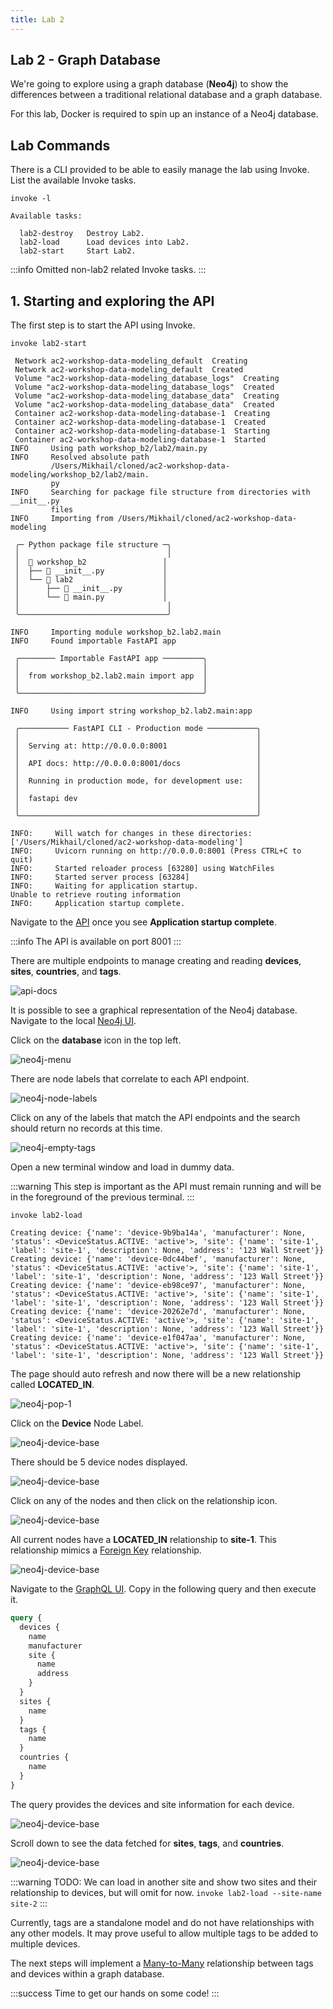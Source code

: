 ```yaml
---
title: Lab 2
---
```


## Lab 2 - Graph Database

We're going to explore using a graph database (**Neo4j**) to show the differences between a traditional relational database and a graph database.

For this lab, Docker is required to spin up an instance of a Neo4j database.

## Lab Commands

There is a CLI provided to be able to easily manage the lab using Invoke. List the available Invoke tasks.

```shell
invoke -l
```
```shell
Available tasks:

  lab2-destroy   Destroy Lab2.
  lab2-load      Load devices into Lab2.
  lab2-start     Start Lab2.
```

:::info
Omitted non-lab2 related Invoke tasks.
:::

## 1. Starting and exploring the API

The first step is to start the API using Invoke.

```shell
invoke lab2-start
```
```shell
 Network ac2-workshop-data-modeling_default  Creating
 Network ac2-workshop-data-modeling_default  Created
 Volume "ac2-workshop-data-modeling_database_logs"  Creating
 Volume "ac2-workshop-data-modeling_database_logs"  Created
 Volume "ac2-workshop-data-modeling_database_data"  Creating
 Volume "ac2-workshop-data-modeling_database_data"  Created
 Container ac2-workshop-data-modeling-database-1  Creating
 Container ac2-workshop-data-modeling-database-1  Created
 Container ac2-workshop-data-modeling-database-1  Starting
 Container ac2-workshop-data-modeling-database-1  Started
INFO     Using path workshop_b2/lab2/main.py                                    
INFO     Resolved absolute path                                                 
         /Users/Mikhail/cloned/ac2-workshop-data-modeling/workshop_b2/lab2/main.
         py                                                                     
INFO     Searching for package file structure from directories with __init__.py 
         files                                                                  
INFO     Importing from /Users/Mikhail/cloned/ac2-workshop-data-modeling        
                                                                                
 ╭─ Python package file structure ─╮                                            
 │                                 │                                            
 │  📁 workshop_b2                 │                                            
 │  ├── 🐍 __init__.py             │                                            
 │  └── 📁 lab2                    │                                            
 │      ├── 🐍 __init__.py         │                                            
 │      └── 🐍 main.py             │                                            
 │                                 │                                            
 ╰─────────────────────────────────╯                                            
                                                                                
INFO     Importing module workshop_b2.lab2.main                                 
INFO     Found importable FastAPI app                                           
                                                                                
 ╭──────── Importable FastAPI app ─────────╮                                    
 │                                         │                                    
 │  from workshop_b2.lab2.main import app  │                                    
 │                                         │                                    
 ╰─────────────────────────────────────────╯                                    
                                                                                
INFO     Using import string workshop_b2.lab2.main:app                          
                                                                                
 ╭─────────── FastAPI CLI - Production mode ───────────╮                        
 │                                                     │                        
 │  Serving at: http://0.0.0.0:8001                    │                        
 │                                                     │                        
 │  API docs: http://0.0.0.0:8001/docs                 │                        
 │                                                     │                        
 │  Running in production mode, for development use:   │                        
 │                                                     │                        
 │  fastapi dev                                        │                        
 │                                                     │                        
 ╰─────────────────────────────────────────────────────╯                        
                                                                                
INFO:     Will watch for changes in these directories: ['/Users/Mikhail/cloned/ac2-workshop-data-modeling']
INFO:     Uvicorn running on http://0.0.0.0:8001 (Press CTRL+C to quit)
INFO:     Started reloader process [63280] using WatchFiles
INFO:     Started server process [63284]
INFO:     Waiting for application startup.
Unable to retrieve routing information
INFO:     Application startup complete.
```

Navigate to the [API](http://localhost:8001/docs) once you see **Application startup complete**.

:::info
The API is available on port 8001
:::

There are multiple endpoints to manage creating and reading **devices**, **sites**, **countries**, and **tags**.

![api-docs](./images/lab2/01-api-docs.png)

It is possible to see a graphical representation of the Neo4j database. Navigate to the local [Neo4j UI](http://localhost:7474).

Click on the **database** icon in the top left.

![neo4j-menu](./images/lab2/02-neo4j-menu.png)

There are node labels that correlate to each API endpoint.

![neo4j-node-labels](./images/lab2/03-neo4j-node-labels.png)

Click on any of the labels that match the API endpoints and the search should return no records at this time.

![neo4j-empty-tags](./images/lab2/04-neo4j-empty-node-labels.png)

Open a new terminal window and load in dummy data.

:::warning
This step is important as the API must remain running and will be in the foreground of the previous terminal.
:::


```shell
invoke lab2-load
```
```shell
Creating device: {'name': 'device-9b9ba14a', 'manufacturer': None, 'status': <DeviceStatus.ACTIVE: 'active'>, 'site': {'name': 'site-1', 'label': 'site-1', 'description': None, 'address': '123 Wall Street'}}
Creating device: {'name': 'device-0dc44bef', 'manufacturer': None, 'status': <DeviceStatus.ACTIVE: 'active'>, 'site': {'name': 'site-1', 'label': 'site-1', 'description': None, 'address': '123 Wall Street'}}
Creating device: {'name': 'device-eb98ce97', 'manufacturer': None, 'status': <DeviceStatus.ACTIVE: 'active'>, 'site': {'name': 'site-1', 'label': 'site-1', 'description': None, 'address': '123 Wall Street'}}
Creating device: {'name': 'device-20262e7d', 'manufacturer': None, 'status': <DeviceStatus.ACTIVE: 'active'>, 'site': {'name': 'site-1', 'label': 'site-1', 'description': None, 'address': '123 Wall Street'}}
Creating device: {'name': 'device-e1f047aa', 'manufacturer': None, 'status': <DeviceStatus.ACTIVE: 'active'>, 'site': {'name': 'site-1', 'label': 'site-1', 'description': None, 'address': '123 Wall Street'}}
```

The page should auto refresh and now there will be a new relationship called **LOCATED_IN**.

![neo4j-pop-1](./images/lab2/05-neo4j-populated-1.png)

Click on the **Device** Node Label.

![neo4j-device-base](./images/lab2/06-neo4j-base-device-1.png)

There should be 5 device nodes displayed.

![neo4j-device-base](./images/lab2/07-neo4j-device-nodes.png)

Click on any of the nodes and then click on the relationship icon.

![neo4j-device-base](./images/lab2/08-neo4j-device-relationships-1.png)

All current nodes have a **LOCATED_IN** relationship to **site-1**. This relationship mimics a [Foreign Key](https://www.reddit.com/r/SQL/comments/qras0z/please_explain_foreign_keys_to_me_like_i_am_six/) relationship.

![neo4j-device-base](./images/lab2/09-neo4j-device-relationships-2.png)

Navigate to the [GraphQL UI](http://localhost:8001/graphql). Copy in the following query and then execute it.

```graphql
query {
  devices {
    name
    manufacturer
    site {
      name
      address
    }
  }
  sites {
    name
  }
  tags {
    name
  }
  countries {
    name
  }
}
```

The query provides the devices and site information for each device.

![neo4j-device-base](./images/lab2/10-neo4j-graphql-query-1.png)

Scroll down to see the data fetched for **sites**, **tags**, and **countries**.

![neo4j-device-base](./images/lab2/11-neo4j-graphql-query-2.png)

:::warning
TODO: We can load in another site and show two sites and their relationship to devices, but will omit for now.
``invoke lab2-load --site-name site-2``
:::

Currently, tags are a standalone model and do not have relationships with any other models. It may prove useful to allow multiple tags to be added to multiple devices.

The next steps will implement a [Many-to-Many](https://en.wikipedia.org/wiki/Many-to-many_(data_model)) relationship between tags and devices within a graph database.

:::success
Time to get our hands on some code!
:::

